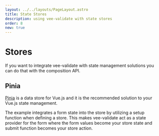 ```yaml
---
layout: ../../layouts/PageLayout.astro
title: State Stores
description: using vee-validate with state stores
order: 8
new: true
---
```



# Stores

If you want to integrate vee-validate with state management solutions you can do that with the composition API.

## Pinia

[Pinia](https://pinia.esm.dev/) is a data store for Vue.js and it is the recommended solution to your Vue.js state management.

The example integrates a form state into the store by utilizing a setup function when defining a store. This makes vee-validate act as a state provider for the form where the form values become your store state and submit function becomes your store action.

<LiveExample client:visible id="vee-validate-v4-pinia" />
